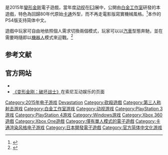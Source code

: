 {{NoteTA
| G1=Games
| 1=zh-cn:破坏战士; zh-tw:毀滅行動;
}}
{{Infobox video game
| title = 變形金剛：毀滅行動
| official    = {{vgr|CN|变形金刚：破坏战士|nocc=yes}}
| english = Transformers: Devastation
| developer = [[白金工作室|白金工作室]]
| publisher = {{vgr|WW|[[动视|动视]]|CN|[[索尼互动娱乐|索尼互动娱乐]]}}
| director = 齊藤健司
| writer = Andy Schmidt
| composer = Satoshi Igarashi<br/>Vince DiCola<br/>Kenny Meredith
| series = [[變形金剛|變形金剛]]
| platforms = {{spml|[[Microsoft_Windows|Microsoft Windows]]|[[PlayStation_3|PlayStation 3]]|[[PlayStation_4|PlayStation 4]]|[[Xbox_360|Xbox 360]]|[[Xbox_One|Xbox One]]}}
| released = '''PlayStation 3'''、'''PlayStation 4'''{{vgrelease|NA|2015年10月6日|EU|2015年10月9日|TWHK|2015年10月13日|CN|2016年3月3日（PS4）}}'''Microsoft Windows'''{{vgrelease|WW|2015年10月7日}}
| genre = [[動作遊戲|动作]]
| modes = 單人
}}

{{Vgname|變形金剛：毀滅行動|en= Transformers: Devastation|cn=变形金刚：破坏战士|tw=變形金剛：毀滅行動|aka-cn=变形金刚：毁灭}}是2015年[[變形金剛|變形金剛]]電子遊戲，當年度[[动视|动视]]在[[E3电子娱乐展|E3]]展中，公開由[[白金工作室|白金工作室]]研發的本遊戲，特色為回歸80年代原始[[卡通|卡通]]外型，而不再走電影版寫實機械風格。<ref name="GI">{{cite web |last=Sillious |first=Cain |url=http://www.gameinformer.com/games/transformers_devastation/b/playstation4/archive/2015/06/15/exclusive-hands-on-with-platinum-s-nostalgic-new-title.aspx |title=Exclusive Hands-On With Platinum’s Nostalgic New Title - Transformers: Devastation - PlayStation 4 |publisher=www.GameInformer.com |date=2015-06-15 |accessdate=2015-08-07 |archive-date=2015-08-14 |archive-url=https://web.archive.org/web/20150814082904/http://www.gameinformer.com/games/transformers_devastation/b/playstation4/archive/2015/06/15/exclusive-hands-on-with-platinum-s-nostalgic-new-title.aspx |dead-url=no }}</ref>本作的PS4版支持简体中文。

遊戲中玩家可自由地依照個人需求切換兩個模式，玩家可以以[[汽車|汽車]]型態奔馳，並在需要時隨即以[[機器人|機器人]]模式來迎戰。<ref>{{Cite web |url=https://www.youtube.com/watch?v=iIGogaoNLlQ |title=Polygon. Retrieved 18 June 2015. |accessdate=2015-10-06 |archive-date=2015-07-26 |archive-url=https://web.archive.org/web/20150726193348/https://www.youtube.com/watch?v=iIGogaoNLlQ |dead-url=no }}</ref>

== 参考文献 ==
{{reflist}}

== 官方网站 ==
* {{Official|http://www.transformersgame.com/#/home}}{{en}}
* [https://www.playstation.com.cn/ps4/Transformers-Devastation.htm 《变形金刚：破坏战士》]{{Wayback|url=https://www.playstation.com.cn/ps4/Transformers-Devastation.htm |date=20160304091233 }}在索尼互动娱乐的页面{{zh-cn}}

{{變形金剛系列}}

{{DEFAULTSORT:Transformers, Devastation}}
[[Category:2015年电子游戏|Category:2015年电子游戏]]
[[Category:变形金刚|Devastation]]
[[Category:砍殺遊戲|Category:砍殺遊戲]]
[[Category:第三人称射击游戏|Category:第三人称射击游戏]]
[[Category:白金工作室游戏|Category:白金工作室游戏]]
[[Category:动视游戏|Category:动视游戏]]
[[Category:PlayStation_3游戏|Category:PlayStation 3游戏]]
[[Category:PlayStation_4游戏|Category:PlayStation 4游戏]]
[[Category:Windows游戏|Category:Windows游戏]]
[[Category:Xbox_360遊戲|Category:Xbox 360遊戲]]
[[Category:Xbox_One遊戲|Category:Xbox One遊戲]]
[[Category:僅有單人模式的電子遊戲|Category:僅有單人模式的電子遊戲]]
[[Category:卡通渲染风格电子游戏|Category:卡通渲染风格电子游戏]]
[[Category:日本開發電子遊戲|Category:日本開發電子遊戲]]
[[Category:官方简体中文化游戏|Category:官方简体中文化游戏]]